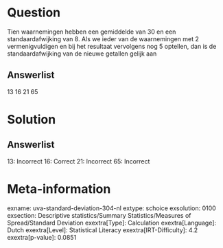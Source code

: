 Question
========

Tien waarnemingen hebben een gemiddelde van 30 en een standaardafwijking
van 8. Als we ieder van de waarnemingen met 2 vermenigvuldigen en bij
het resultaat vervolgens nog 5 optellen, dan is de standaardafwijking
van de nieuwe getallen gelijk aan

Answerlist
----------

13
16
21
65

Solution
========

Answerlist
----------

13: Incorrect
16: Correct
21: Incorrect
65: Incorrect

Meta-information
================
exname: uva-standard-deviation-304-nl
extype: schoice
exsolution: 0100
exsection: Descriptive statistics/Summary Statistics/Measures of Spread/Standard Deviation
exextra[Type]: Calculation
exextra[Language]: Dutch
exextra[Level]: Statistical Literacy
exextra[IRT-Difficulty]: 4.2
exextra[p-value]: 0.0851
